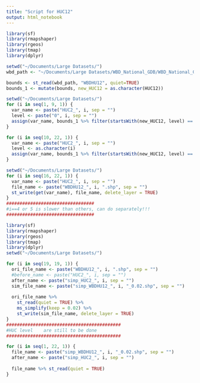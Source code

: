 ```yaml
---
title: "Script for HUC12"
output: html_notebook
---
```

```r
library(sf)
library(rmapshaper)
library(rgeos)
library(tmap)
library(dplyr)

setwd("~/Documents/Large Datasets/")
wbd_path <- "~/Documents/Large Datasets/WBD_National_GDB/WBD_National_GDB.gdb/"

bounds <- st_read(wbd_path, "WBDHU12", quiet=TRUE)
bounds_1 <- mutate(bounds, new_HUC12 = as.character(HUC12))
```

```r
setwd("~/Documents/Large Datasets/")
for (i in seq(1, 9, 1)) {
  var_name <- paste("HUC2_", i, sep = "")
  level <- paste("0", i, sep = "")
  assign(var_name, bounds_1 %>% filter(startsWith(new_HUC12, level) == TRUE) %>% select(-new_HUC12))
}

for (i in seq(10, 22, 1)) {
  var_name <- paste("HUC2_", i, sep = "")
  level <- as.character(i)
  assign(var_name, bounds_1 %>% filter(startsWith(new_HUC12, level) == TRUE) %>% select(-new_HUC12))
}
```

```r
setwd("~/Documents/Large Datasets/")
for (i in seq(16, 22, 1)) {
  var_name <- paste("HUC2_", i, sep = "")
  file_name <- paste("WBDHU12_", i, ".shp", sep = "")
  st_write(get(var_name), file_name, delete_layer = TRUE)
}
#################################
#i==4 or 5 is slower than others, can do separately!!! 
#################################
```

```r
library(sf)
library(rmapshaper)
library(rgeos)
library(tmap)
library(dplyr)
setwd("~/Documents/Large Datasets/")

for (i in seq(19, 19, 1)) {
  ori_file_name <- paste("WBDHU12_", i, ".shp", sep = "")
  #before_name <- paste("HUC2_", i, sep = "")
  after_name <- paste("simp_HUC2_", i, sep = "")
  sim_file_name <- paste("simp_WBDHU12_", i, "_0.02.shp", sep = "")
  
  ori_file_name %>%
    st_read(quiet = TRUE) %>%
    ms_simplify(keep = 0.02) %>% 
    st_write(sim_file_name, delete_layer = TRUE)
}
###########################################
#HUC level    are still to be done
###########################################
```

```r

for (i in seq(1, 22, 1)) {
  file_name <- paste("simp_WBDHU12_", i, "_0.02.shp", sep = "")
  after_name <- paste("simp_HUC2_", i, sep = "")
  
  file_name %>% st_read(quiet = TRUE)
}
```

